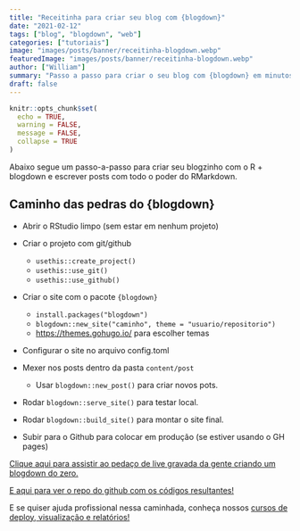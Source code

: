 ```yaml
---
title: "Receitinha para criar seu blog com {blogdown}"
date: "2021-02-12"
tags: ["blog", "blogdown", "web"]
categories: ["tutoriais"]
image: "images/posts/banner/receitinha-blogdown.webp"
featuredImage: "images/posts/banner/receitinha-blogdown.webp"
author: ["William"]
summary: "Passo a passo para criar o seu blog com {blogdown} em minutos."
draft: false
---
```


```r
knitr::opts_chunk$set(
  echo = TRUE,
  warning = FALSE, 
  message = FALSE, 
  collapse = TRUE
)
```

Abaixo segue um passo-a-passo para criar seu blogzinho com o R + blogdown e escrever posts com todo o poder do RMarkdown.

## Caminho das pedras do {blogdown}

- Abrir o RStudio limpo (sem estar em nenhum projeto)

- Criar o projeto com git/github
  - `usethis::create_project()`
  - `usethis::use_git()`
  - `usethis::use_github()`

- Criar o site com o pacote `{blogdown}`
  - `install.packages("blogdown")`
  - `blogdown::new_site("caminho", theme = "usuario/repositorio")`
  - [https://themes.gohugo.io/](https://themes.gohugo.io/) para escolher temas 
  
- Configurar o site no arquivo config.toml

- Mexer nos posts dentro da pasta `content/post`
  - Usar `blogdown::new_post()` para criar novos pots.

- Rodar `blogdown::serve_site()` para testar local.

- Rodar `blogdown::build_site()` para montar o site final.

- Subir para o Github para colocar em produção (se estiver usando o GH pages)

[Clique aqui para assistir ao pedaço de live gravada da gente criando um blogdown do zero.](https://www.youtube.com/watch?v=PjUcR2cZTW8)

[E aqui para ver o repo do github com os códigos resultantes!](https://curso-r.github.io/exemploBlogdown/)

E se quiser ajuda profissional nessa caminhada, conheça nossos [cursos de deploy, visualização e relatórios!](curso-r.com/cursos)

